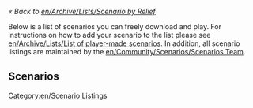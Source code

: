 [[Category:en/Scenario Listings]]

''« Back to [[en/Archive/Lists/Scenario by Relief]]''

Below is a list of scenarios you can freely download and play. For instructions on how to add your scenario to the list please see [[en/Archive/Lists/List of player-made scenarios]]. In addition, all scenario listings are maintained by the [[en/Community/Scenarios/Scenarios Team]].

==Scenarios==